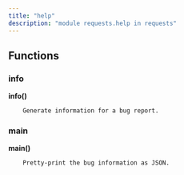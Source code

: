 ```yaml
---
title: "help"
description: "module requests.help in requests"
---
```


## Functions

    
### info
    
<strong>info()</strong>
    
        Generate information for a bug report.
    
### main
    
<strong>main()</strong>
    
        Pretty-print the bug information as JSON.

